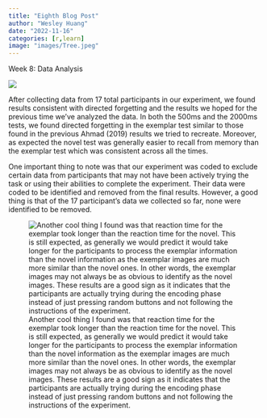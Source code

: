 ```yaml
---
title: "Eighth Blog Post"
author: "Wesley Huang"
date: "2022-11-16"
categories: [r,learn]
image: "images/Tree.jpeg"
---
```


Week 8: Data Analysis

![](https://wesleyhuang123.github.io/wesley_blog/E3_DF_pairs_files/figure-html/unnamed-chunk-13-1.png)

After collecting data from 17 total participants in our experiment, we found results consistent with directed forgetting and the results we hoped for the previous time we've analyzed the data. In both the 500ms and the 2000ms tests, we found directed forgetting in the exemplar test similar to those found in the previous Ahmad (2019) results we tried to recreate. Moreover, as expected the novel test was generally easier to recall from memory than the exemplar test which was consistent across all the times.

One important thing to note was that our experiment was coded to exclude certain data from participants that may not have been actively trying the task or using their abilities to complete the experiment. Their data were coded to be identified and removed from the final results. However, a good thing is that of the 17 participant's data we collected so far, none were identified to be removed.

![Another cool thing I found was that reaction time for the exemplar took longer than the reaction time for the novel. This is still expected, as generally we would predict it would take longer for the participants to process the exemplar information than the novel information as the exemplar images are much more similar than the novel ones. In other words, the exemplar images may not always be as obvious to identify as the novel images. These results are a good sign as it indicates that the participants are actually trying during the encoding phase instead of just pressing random buttons and not following the instructions of the experiment.](https://wesleyhuang123.github.io/wesley_blog/E3_DF_pairs_files/figure-html/unnamed-chunk-19-1.png)
